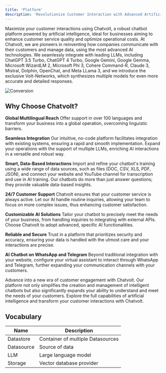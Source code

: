 ```yaml
---
title: 'Platform'
description: 'Revolutionize Customer Interaction with Advanced Artificial Intelligence'
---
```


Maximize your customer interactions using Chatvolt, a robust chatbot platform powered by artificial intelligence, ideal for businesses aiming to enhance customer service quality and optimize operational costs. At Chatvolt, we are pioneers in reinventing how companies communicate with their customers and manage data, using the most advanced AI technologies. We seamlessly integrate with leading LLMs, including ChatGPT 3.5 Turbo, ChatGPT 4 Turbo, Google Gemini, Google Gemma, Microsoft WizardLM 2, Microsoft Phi 3, Cohere Command-R, Claude 3, Mistral, Dolphin, OpenChat, and Meta LLama 3, and we introduce the exclusive Volt-Networks, which synthesizes multiple models for even more accurate and detailed responses.

![Conversion](/images/chatvolt-overview.png)

## Why Choose Chatvolt?

**Global Multilingual Reach**
Offer support in over 100 languages and transform your business into a global operation, overcoming linguistic barriers.

**Seamless Integration**
Our intuitive, no-code platform facilitates integration with existing systems, ensuring a rapid and smooth implementation. Expand your operations with the support of multiple LLMs, enriching AI interactions in a versatile and robust way.

**Smart, Data-Based Interactions**
Import and refine your chatbot's training using a wide range of data sources, such as files (DOC, CSV, XLS, PDF, JSON), and connect your website and YouTube channel for transcription and use in AI training. Our chatbots do more than just answer questions; they provide valuable data-based insights.

**24/7 Customer Support**
Chatvolt ensures that your customer service is always active. Let our AI handle routine inquiries, allowing your team to focus on more complex issues, thus enhancing customer satisfaction.

**Customizable AI Solutions**
Tailor your chatbot to precisely meet the needs of your business, from handling inquiries to integrating with external APIs. Choose Chatvolt to adopt advanced, specific AI functionalities.

**Reliable and Secure**
Trust in a platform that prioritizes security and accuracy, ensuring your data is handled with the utmost care and your interactions are precise.

**AI Chatbot on WhatsApp and Telegram**
Beyond traditional integration with your website, configure your virtual assistant to interact through WhatsApp and Telegram, further expanding your communication channels with your customers.

Advance into a new era of customer engagement with Chatvolt. Our platform not only simplifies the creation and management of intelligent chatbots but also significantly expands your ability to understand and meet the needs of your customers. Explore the full capabilities of artificial intelligence and transform your customer interactions with Chatvolt.

## Vocabulary

| Name       | Description                       |
| ---------- | --------------------------------- |
| Datastore  | Container of multiple Datasources |
| Datasource | Source of data                    |
| LLM        | Large language model              |
| Storage    | Vector database provider          |
